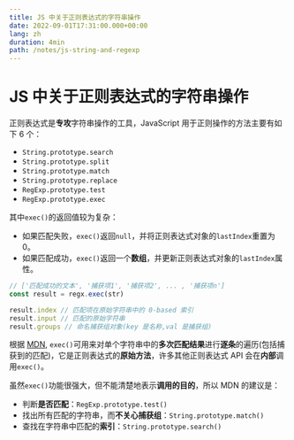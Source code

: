 ```yaml
---
title: JS 中关于正则表达式的字符串操作
date: 2022-09-01T17:31:00.000+00:00
lang: zh
duration: 4min
path: /notes/js-string-and-regexp
---
```


# JS 中关于正则表达式的字符串操作

正则表达式是**专攻**字符串操作的工具，JavaScript 用于正则操作的方法主要有如下 6 个：

- `String.prototype.search`
- `String.prototype.split`
- `String.prototype.match`
- `String.prototype.replace`
- `RegExp.prototype.test`
- `RegExp.prototype.exec`

其中`exec()`的返回值较为复杂：
- 如果匹配失败，`exec()`返回`null`，并将正则表达式对象的`lastIndex`重置为 0。
- 如果匹配成功，`exec()`返回一个**数组**，并更新正则表达式对象的`lastIndex`属性。
``` ts
// ['匹配成功的文本', '捕获项1', '捕获项2', ... , '捕获项n']
const result = regx.exec(str)

result.index // 匹配项在原始字符串中的 0-based 索引
result.input // 匹配的原始字符串
result.groups // 命名捕获组对象(key 是名称,val 是捕获组)
```

根据 [MDN](https://developer.mozilla.org/zh-CN/docs/Web/JavaScript/Reference/Global_Objects/RegExp/exec),
`exec()`可用来对单个字符串中的**多次匹配结果**进行**逐条**的遍历(包括捕获到的匹配)，它是正则表达式的**原始方法**，许多其他正则表达式 API 会在**内部**调用`exec()`。

虽然`exec()`功能很强大，但不能清楚地表示**调用的目的**，所以 MDN 的建议是：
- 判断**是否匹配**：`RegExp.prototype.test()`
- 找出所有匹配的字符串，而**不关心捕获组**：`String.prototype.match()`
- 查找在字符串中匹配的**索引**：`String.prototype.search()`